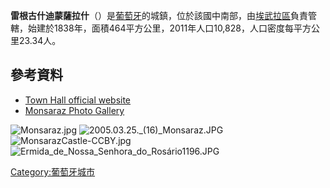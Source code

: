 {{Coord|38|25|N|7|32|W|display=title}}

'''雷根古什迪蒙薩拉什'''（{{lang-pt|Reguengos de Monsaraz}}）是[[葡萄牙|葡萄牙]]的城鎮，位於該國中南部，由[[埃武拉區|埃武拉區]]負責管轄，始建於1838年，面積464平方公里，2011年人口10,828，人口密度每平方公里23.34人。

==參考資料==
*[http://www.cm-reguengos-monsaraz.pt/ Town Hall official website] {{Wayback|url=http://www.cm-reguengos-monsaraz.pt/ |date=20050507124030 }}
*[https://web.archive.org/web/20100105214513/http://sabin.ro/gallery/monsaraz Monsaraz Photo Gallery]

[[Image:Monsaraz.jpg|right]]
[[Image:2005.03.25._(16)_Monsaraz.JPG|right]]
[[Image:MonsarazCastle-CCBY.jpg|right]]
[[Image:Ermida_de_Nossa_Senhora_do_Rosário1196.JPG|right]]

{{Portugal-geo-stub}}
[[Category:葡萄牙城市|Category:葡萄牙城市]]